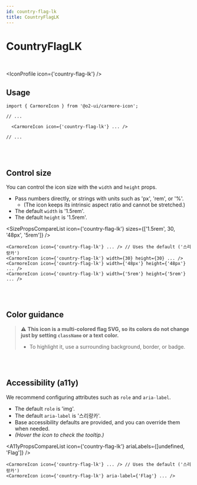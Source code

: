 ```yaml
---
id: country-flag-lk
title: CountryFlagLK
---
```




# CountryFlagLK

<br />

<IconProfile icon={'country-flag-lk'} />

## Usage

```tsx
import { CarmoreIcon } from '@o2-ui/carmore-icon';

// ...

  <CarmoreIcon icon={'country-flag-lk'} ... />

// ...
```

<br />
<br />

## Control size

You can control the icon size with the `width` and `height` props.

- Pass numbers directly, or strings with units such as 'px', 'rem', or '%'.
  - (The icon keeps its intrinsic aspect ratio and cannot be stretched.)
- The default `width` is '1.5rem'.
- The default `height` is '1.5rem'.

<SizePropsCompareList icon={'country-flag-lk'} sizes={['1.5rem', 30, '48px', '5rem']} />

```tsx
<CarmoreIcon icon={'country-flag-lk'} ... /> // Uses the default ('스리랑카')
<CarmoreIcon icon={'country-flag-lk'} width={30} height={30} ... />
<CarmoreIcon icon={'country-flag-lk'} width={'48px'} height={'48px'} ... />
<CarmoreIcon icon={'country-flag-lk'} width={'5rem'} height={'5rem'} ... />
```

<br />
<br />

## Color guidance

> ⚠️ <b>This icon is a multi-colored flag SVG, so its colors do not change just by setting `className` or a text color.</b>
>
> - To highlight it, use a surrounding background, border, or badge.

<br />
<br />

## Accessibility (a11y)

We recommend configuring attributes such as `role` and `aria-label`.

- The default `role` is 'img'.
- The default `aria-label` is '스리랑카'.
- Base accessibility defaults are provided, and you can override them when needed.
- _(Hover the icon to check the tooltip.)_

<A11yPropsCompareList icon={'country-flag-lk'} ariaLabels={[undefined, 'Flag']} />

```tsx
<CarmoreIcon icon={'country-flag-lk'} ... /> // Uses the default ('스리랑카')
<CarmoreIcon icon={'country-flag-lk'} aria-label={'Flag'} ... />
```
